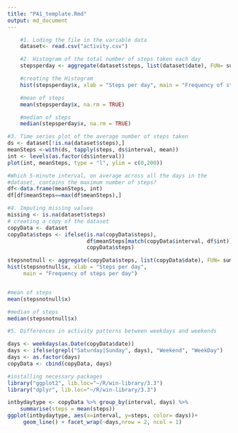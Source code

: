 ```yaml
---
title: "PA1_template.Rmd"
output: md_document
---
```



```r
    #1. Loding the file in the variable data
    dataset<- read.csv("activity.csv")

```


```r
    #2. Histogram of the total number of steps taken each day
    stepsperday <- aggregate(dataset$steps, list(dataset$date), FUN= sum)

    #creating the Histogram
    hist(stepsperday$x, xlab = "Steps per day", main = "Frequency of steps per day")

    #mean of steps
    mean(stepsperday$x, na.rm = TRUE)

    #median of steps
    median(stepsperday$x, na.rm = TRUE)
```

```r
#3. Time series plot of the average number of steps taken
ds <- dataset[!is.na(dataset$steps),]
meanSteps <-with(ds, tapply(steps, ds$interval, mean))
int <- levels(as.factor(ds$interval))
plot(int, meanSteps, type = "l", ylim = c(0,200))

#Which 5-minute interval, on average across all the days in the
#dataset, contains the maximum number of steps?
df<-data.frame(meanSteps, int)
df[df$meanSteps==max(df$meanSteps),]
```

```r
#4. Imputing missing values
missing <- is.na(dataset$steps)
# creating a copy of the dataset
copyData <- dataset
copyData$steps <- ifelse(is.na(copyData$steps),
                         df$meanSteps[match(copyData$interval, df$int)],
                         copyData$steps)

stepsnotnull <- aggregate(copyData$steps, list(copyData$date), FUN= sum)
hist(stepsnotnull$x, xlab = "Steps per day", 
     main = "Frequency of steps per day")


#mean of steps
mean(stepsnotnull$x)

#median of steps
median(stepsnotnull$x)


```


```r
#5. Differences in activity patterns between weekdays and weekends

days <- weekdays(as.Date(copyData$date))
days <- ifelse(grepl("Saturday|Sunday", days), "Weekend", "WeekDay")
days <- as.factor(days)
copyData <- cbind(copyData, days)

#installing necessary packages
library("ggplot2", lib.loc="~/R/win-library/3.3")
library("dplyr", lib.loc="~/R/win-library/3.3")

intbydaytype <- copyData %>% group_by(interval, days) %>%
    summarise(steps = mean(steps))
ggplot(intbydaytype, aes(x=interval, y=steps, color= days))+
     geom_line() + facet_wrap(~days,nrow = 2, ncol = 1)

```

